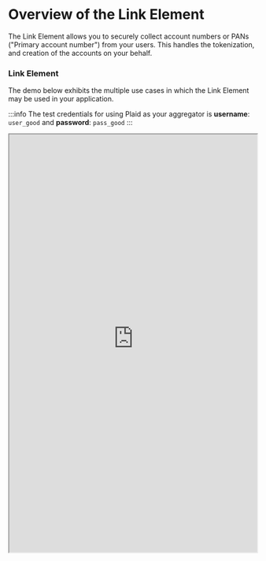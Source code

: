 # Overview of the Link Element

The Link Element allows you to securely collect account numbers or PANs ("Primary account number") from your users. This handles the tokenization, and creation of the accounts on your behalf.

### Link Element
The demo below exhibits the multiple use cases in which the Link Element may be used in your application.

:::info
The test credentials for using Plaid as your aggregator is **username**: `user_good` and **password**: `pass_good`
:::

<iframe
  width="100%"
  height="850"
  style={{ marginTop: 30 }}
  src="https://elements.dev.methodfi.com/?demo=link" />


### Link Element Flow Overview
The Link Element flow begins once your user is required to connect their `ach` or `liability` accounts.


#### 1. Create Element Token
Your backend server will make a request to `/elements/token` to generate a `element_token` for an `entity`. This `element_token` will be used to initalize the Link Element in your app.

➡️ [Implementation Guide - Create Element Token](/api/elements/link/implementation/create-token)

#### 2. Launch Link Element
Using the `element_token` to launch the Link Element for your user. Once the user successfully connects their financial account, the Link Element will return a temporary `public_account_token` to exchange and create a `account`.

➡️ [Implementation Guide - Launch Link Element](/api/elements/link/implementation/launch-link)

#### 3. Exchange Public Account
Your app will send the `public_account_token` to your backend server. Your backend server will then make a request to `/elements/accounts/exchange` to create the new account your user just linked.

➡️ [Implementation Guide - Exchange Public Account](/api/elements/link/implementation/exchange-public-accounts)


#### 4. Store your new account_id
The flow is now complete! You can now initiate payments to the newly created `account`.
